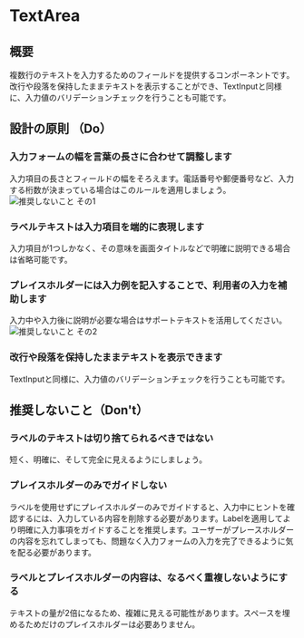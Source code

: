 
<Meta title="TextArea" of={TextAreaStories} />

# TextArea

<Canvas>
  <Story of={Component} />
</Canvas>

<Controls of={Component} />

## 概要

複数行のテキストを入力するためのフィールドを提供するコンポーネントです。
改行や段落を保持したままテキストを表示することができ、TextInputと同様に、入力値のバリデーションチェックを行うことも可能です。

## 設計の原則 （Do）

### 入力フォームの幅を言葉の長さに合わせて調整します

入力項目の長さとフィールドの幅をそろえます。電話番号や郵便番号など、入力する桁数が決まっている場合はこのルールを適用しましょう。
![推奨しないこと その1](/storybook/images/textarea_01.jpg)

### ラベルテキストは入力項目を端的に表現します

入力項目が1つしかなく、その意味を画面タイトルなどで明確に説明できる場合は省略可能です。

### プレイスホルダーには入力例を記入することで、利用者の入力を補助します

入力中や入力後に説明が必要な場合はサポートテキストを活用してください。
![推奨しないこと その2](/storybook/images/textarea_02.jpg)

### 改行や段落を保持したままテキストを表示できます

TextInputと同様に、入力値のバリデーションチェックを行うことも可能です。

## 推奨しないこと（Don't）

### ラベルのテキストは切り捨てられるべきではない

短く、明確に、そして完全に見えるようにしましょう。

### プレイスホルダーのみでガイドしない

ラベルを使用せずにプレイスホルダーのみでガイドすると、入力中にヒントを確認するには、入力している内容を削除する必要があります。Labelを適用してより明確に入力事項をガイドすることを推奨します。ユーザーがプレースホルダーの内容を忘れてしまっても、問題なく入力フォームの入力を完了できるように気を配る必要があります。

### ラベルとプレイスホルダーの内容は、なるべく重複しないようにする

テキストの量が2倍になるため、複雑に見える可能性があります。スペースを埋めるためだけのプレイスホルダーは必要ありません。
